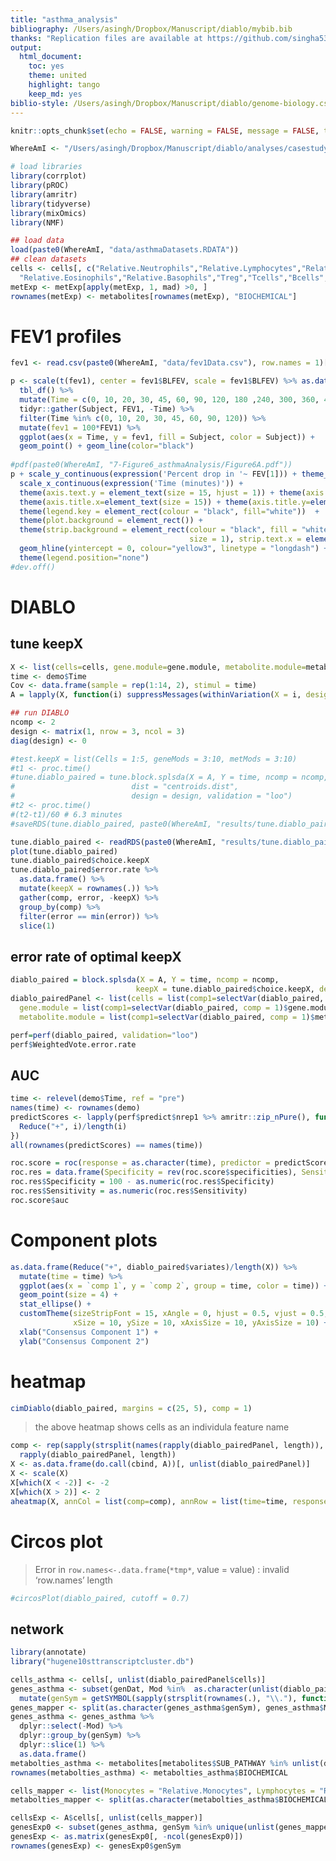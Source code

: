 ```yaml
---
title: "asthma_analysis"
bibliography: /Users/asingh/Dropbox/Manuscript/diablo/mybib.bib
thanks: "Replication files are available at https://github.com/singha53/diablo"
output:
  html_document:
    toc: yes
    theme: united
    highlight: tango
    keep_md: yes
biblio-style: /Users/asingh/Dropbox/Manuscript/diablo/genome-biology.csl
---
```


```r
knitr::opts_chunk$set(echo = FALSE, warning = FALSE, message = FALSE, tidy = TRUE)

WhereAmI <- "/Users/asingh/Dropbox/Manuscript/diablo/analyses/casestudy2_asthma/"

# load libraries
library(corrplot)
library(pROC)
library(amritr)
library(tidyverse)
library(mixOmics)
library(NMF)

## load data
load(paste0(WhereAmI, "data/asthmaDatasets.RDATA"))
## clean datasets
cells <- cells[, c("Relative.Neutrophils","Relative.Lymphocytes","Relative.Monocytes",
  "Relative.Eosinophils","Relative.Basophils","Treg","Tcells","Bcells","Th17")]
metExp <- metExp[apply(metExp, 1, mad) >0, ]
rownames(metExp) <- metabolites[rownames(metExp), "BIOCHEMICAL"]
```

\pagebreak

# FEV1 profiles

```r
fev1 <- read.csv(paste0(WhereAmI, "data/fev1Data.csv"), row.names = 1)[, c("BLFEV","F10L","F20L","F30L","F45L","F60L","F90L","F120L","F180L","F240L","F300L","F360L","F420L")]

p <- scale(t(fev1), center = fev1$BLFEV, scale = fev1$BLFEV) %>% as.data.frame() %>%
  tbl_df() %>%
  mutate(Time = c(0, 10, 20, 30, 45, 60, 90, 120, 180 ,240, 300, 360, 420)) %>%
  tidyr::gather(Subject, FEV1, -Time) %>%
  filter(Time %in% c(0, 10, 20, 30, 45, 60, 90, 120)) %>%
  mutate(fev1 = 100*FEV1) %>%
  ggplot(aes(x = Time, y = fev1, fill = Subject, color = Subject)) +
  geom_point() + geom_line(color="black")
  
#pdf(paste0(WhereAmI, "7-Figure6_asthmaAnalysis/Figure6A.pdf"))
p + scale_y_continuous(expression('Percent drop in '~ FEV[1])) + theme_bw() +
  scale_x_continuous(expression('Time (minutes)')) +
  theme(axis.text.y = element_text(size = 15, hjust = 1)) + theme(axis.text.x = element_text(size = 15, hjust = 0.5))+
  theme(axis.title.x=element_text(size = 15)) + theme(axis.title.y=element_text(size = 15,angle = 90))+ 
  theme(legend.key = element_rect(colour = "black", fill="white"))  +
  theme(plot.background = element_rect()) +  
  theme(strip.background = element_rect(colour = "black", fill = "white",
                                        size = 1), strip.text.x = element_text(size=20)) +
  geom_hline(yintercept = 0, colour="yellow3", linetype = "longdash") +
  theme(legend.position="none")
#dev.off()
```

# DIABLO

## tune keepX

```r
X <- list(cells=cells, gene.module=gene.module, metabolite.module=metabolite.module)
time <- demo$Time
Cov <- data.frame(sample = rep(1:14, 2), stimul = time)
A = lapply(X, function(i) suppressMessages(withinVariation(X = i, design = Cov)))

## run DIABLO
ncomp <- 2
design <- matrix(1, nrow = 3, ncol = 3)
diag(design) <- 0

#test.keepX = list(Cells = 1:5, geneMods = 3:10, metMods = 3:10)
#t1 <- proc.time()
#tune.diablo_paired = tune.block.splsda(X = A, Y = time, ncomp = ncomp, test.keepX = test.keepX, 
#                          dist = "centroids.dist",
#                          design = design, validation = "loo")
#t2 <- proc.time()
#(t2-t1)/60 # 6.3 minutes
#saveRDS(tune.diablo_paired, paste0(WhereAmI, "results/tune.diablo_paired.rds"))

tune.diablo_paired <- readRDS(paste0(WhereAmI, "results/tune.diablo_paired.rds"))
plot(tune.diablo_paired)
tune.diablo_paired$choice.keepX
tune.diablo_paired$error.rate %>% 
  as.data.frame() %>% 
  mutate(keepX = rownames(.)) %>% 
  gather(comp, error, -keepX) %>% 
  group_by(comp) %>% 
  filter(error == min(error)) %>% 
  slice(1)
```

## error rate of optimal keepX
```r
diablo_paired = block.splsda(X = A, Y = time, ncomp = ncomp,
                            keepX = tune.diablo_paired$choice.keepX, design = design)
diablo_pairedPanel <- list(cells = list(comp1=selectVar(diablo_paired, comp = 1)$cells$name, comp2=selectVar(diablo_paired, comp = 2)$cells$name),
  gene.module = list(comp1=selectVar(diablo_paired, comp = 1)$gene.module$name, comp2=selectVar(diablo_paired, comp = 2)$gene.module$name),
  metabolite.module = list(comp1=selectVar(diablo_paired, comp = 1)$metabolite.module$name, comp2=selectVar(diablo_paired, comp = 2)$metabolite.module$name))

perf=perf(diablo_paired, validation="loo")
perf$WeightedVote.error.rate
```

## AUC

```r
time <- relevel(demo$Time, ref = "pre")
names(time) <- rownames(demo)
predictScores <- lapply(perf$predict$nrep1 %>% amritr::zip_nPure(), function(i){
  Reduce("+", i)/length(i)
})
all(rownames(predictScores) == names(time))

roc.score = roc(response = as.character(time), predictor = predictScores$`comp 2`[, "post"], plot = TRUE, percent = TRUE, na.rm =TRUE)
roc.res = data.frame(Specificity = rev(roc.score$specificities), Sensitivity = rev(roc.score$sensitivities))
roc.res$Specificity = 100 - as.numeric(roc.res$Specificity)
roc.res$Sensitivity = as.numeric(roc.res$Sensitivity)
roc.score$auc
```

# Component plots

```r
as.data.frame(Reduce("+", diablo_paired$variates)/length(X)) %>% 
  mutate(time = time) %>% 
  ggplot(aes(x = `comp 1`, y = `comp 2`, group = time, color = time)) +
  geom_point(size = 4) +
  stat_ellipse() +
  customTheme(sizeStripFont = 15, xAngle = 0, hjust = 0.5, vjust = 0.5, 
              xSize = 10, ySize = 10, xAxisSize = 10, yAxisSize = 10) +
  xlab("Consensus Component 1") +
  ylab("Consensus Component 2")

```

# heatmap

```r
cimDiablo(diablo_paired, margins = c(25, 5), comp = 1)
```

> the above heatmap shows cells as an individula feature name

```r
comp <- rep(sapply(strsplit(names(rapply(diablo_pairedPanel, length)), "\\."), function(i) i[length(i)]),
  rapply(diablo_pairedPanel, length))
X <- as.data.frame(do.call(cbind, A))[, unlist(diablo_pairedPanel)]
X <- scale(X)
X[which(X < -2)] <- -2
X[which(X > 2)] <- 2
aheatmap(X, annCol = list(comp=comp), annRow = list(time=time, response=demo$Response))

```


# Circos plot

>Error in `row.names<-.data.frame`(`*tmp*`, value = value) : invalid 'row.names' length

```r
#circosPlot(diablo_paired, cutoff = 0.7)
```

## network

```r
library(annotate)
library("hugene10sttranscriptcluster.db")

cells_asthma <- cells[, unlist(diablo_pairedPanel$cells)]
genes_asthma <- subset(genDat, Mod %in%  as.character(unlist(diablo_pairedPanel$gene.module))) %>% 
  mutate(genSym = getSYMBOL(sapply(strsplit(rownames(.), "\\."), function(i) i[1]), "hugene10sttranscriptcluster"))
genes_mapper <- split(as.character(genes_asthma$genSym), genes_asthma$Mod)
genes_asthma <- genes_asthma %>% 
  dplyr::select(-Mod) %>% 
  dplyr::group_by(genSym) %>% 
  dplyr::slice(1) %>% 
  as.data.frame()
metabolties_asthma <- metabolites[metabolites$SUB_PATHWAY %in% unlist(diablo_pairedPanel$metabolite.module), ]
rownames(metabolties_asthma) <- metabolties_asthma$BIOCHEMICAL

cells_mapper <- list(Monocytes = "Relative.Monocytes", Lymphocytes = "Relative.Lymphocytes")
metabolties_mapper <- split(as.character(metabolties_asthma$BIOCHEMICAL), factor(as.character(metabolties_asthma$SUB_PATHWAY)))

cellsExp <- A$cells[, unlist(cells_mapper)]
genesExp0 <- subset(genes_asthma, genSym %in% unique(unlist(genes_mapper)))
genesExp <- as.matrix(genesExp0[, -ncol(genesExp0)])
rownames(genesExp) <- genesExp0$genSym


```

